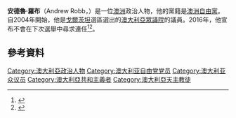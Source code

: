 '''安德魯·羅布'''（Andrew Robb，{{bd|1951年|8月20日}}）是一位[[澳洲|澳洲]]政治人物，他的黨籍是[[澳洲自由黨|澳洲自由黨]]。自2004年開始，他是[[戈爾茨坦_(澳大利亞國會選區)|戈爾茨坦]]選區選出的[[澳大利亞眾議院|澳大利亞眾議院]]的議員。2016年，他宣布不會在下次選舉中尋求連任<ref>{{cite news |url=http://www.abc.net.au/news/2016-02-10/federal-politics-live-blog/7154328 |title=As it happened: Warren Truss, Andrew Robb to retire, PM under pressure to sack Stuart Robert |author=Henderson, Anna |work=[[ABC_News_(Australia)|ABC News]] |location=Australia |publisher= |date=10 February 2016 |accessdate=11 February 2016 |archive-date=2018-03-08 |archive-url=https://web.archive.org/web/20180308052214/http://www.abc.net.au/news/2016-02-10/federal-politics-live-blog/7154328 |dead-url=no }}</ref><ref name=robbandtruss>{{cite news|title=Andrew Robb and Warren Truss to quit politics|url=http://www.afr.com/news/politics/andrew-robb-and-warren-truss-to-quit-politics-20160209-gmq1pc|accessdate=10 February 2016|work=Financial Review|date=10 February 2016|archive-date=2016-02-11|archive-url=https://web.archive.org/web/20160211090728/http://www.afr.com/news/politics/andrew-robb-and-warren-truss-to-quit-politics-20160209-gmq1pc|dead-url=no}}</ref>。

== 參考資料 ==
{{Reflist}}

{{DEFAULTSORT:Robb, Andrew}}
[[Category:澳大利亞政治人物|Category:澳大利亞政治人物]]
[[Category:澳大利亚自由党党员|Category:澳大利亚自由党党员]]
[[Category:澳大利亚众议员|Category:澳大利亚众议员]]
[[Category:澳大利亞共和主義者|Category:澳大利亞共和主義者]]
[[Category:澳大利亞天主教徒|Category:澳大利亞天主教徒]]